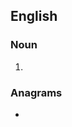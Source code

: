 ==English==

===Noun===
{{head|en|noun plural form}}

# {{plural of|abstainer|lang=en}}

===Anagrams===
* {{anagrams|en|basisterna}}
